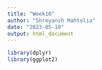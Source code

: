 ---
title: "Week10"
author: "Shreyansh Mahtolia"
date: "2023-05-10"
output: html_document
---

```{r}
library(dplyr)
library(ggplot2)
```

